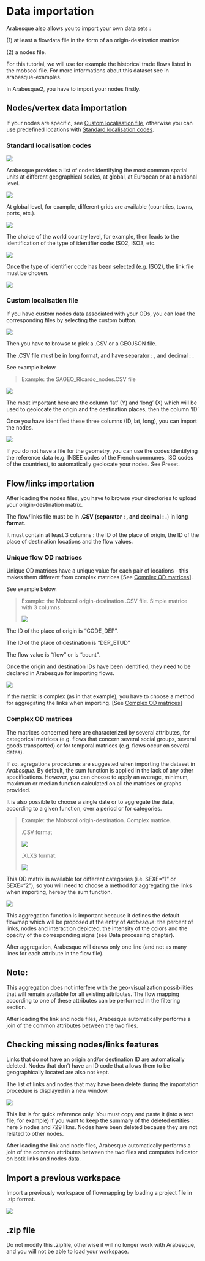 # Data importation

Arabesque also allows you to import your own data sets :

\(1\) at least a flowdata file in the form of an origin-destination matrice

\(2\) a nodes file.

For this tutorial, we will use for example the historical trade flows listed in the mobscol file. For more informations about this dataset see in arabesque-examples.

In Arabesque2, you have to import your nodes firstly.

## Nodes/vertex data importation

If your nodes are specific, see [Custom localisation file], otherwise you can use predefined locations with [Standard localisation codes].

### Standard localisation codes

![](images/Nodes_import_standard.PNG){fig-align="left"}

Arabesque provides a list of codes identifying the most common spatial units at different geographical scales, at global, at European or at a national level.

![](images/Preset.PNG)

At global level, for example, different grids are available (countries, towns, ports, etc.).

![](images/Preset_world_countries.png)

The choice of the world country level, for example, then leads to the identification of the type of identifier code: ISO2, ISO3, etc.

![](images/Preset_world_countries_iso.png)

Once the type of identifier code has been selected (e.g. ISO2), the link file must be chosen.

![](images/Flow_import.PNG){fig-align="left"}

### Custom localisation file

If you have custom nodes data associated with your ODs, you can load the corresponding files by selecting the custom button.

![](images/Nodes_import_custom.PNG){fig-align="left"}

Then you have to browse to pick a .CSV or a GEOJSON file.

The .CSV file must be in long format, and have separator : , and decimal : .

See example below.

> Example: the SAGEO_RIcardo_nodes.CSV file

![](images/Example_RICarto_nodes.PNG)

The most important here are the column 'lat' (Y) and 'long' (X) which will be used to geolocate the origin and the destination places, then the column 'ID'

Once you have identified these three columns (ID, lat, long), you can import the nodes.

![](images/Nodes_custom_import.PNG){fig-align="left"}

If you do not have a file for the geometry, you can use the codes identifying the reference data (e.g. INSEE codes of the French communes, ISO codes of the countries), to automatically geolocate your nodes. See Preset.

## Flow/links importation

After loading the nodes files, you have to browse your directories to upload your origin-destination matrix.

The flow/links file must be in **.CSV (separator : , and decimal : .**) in **long format**.

It must contain at least 3 columns : the ID of the place of origin, the ID of the place of destination locations and the flow values.

### Unique flow OD matrices

Unique OD matrices have a unique value for each pair of locations - this makes them different from complex matrices \[See [Complex OD matrices]\].

See example below.

> Example: the Mobscol origin-destination .CSV file. Simple matrice with 3 columns.
>
> ![](images/Example_mobscol_ODsimple_CSV.PNG)

The ID of the place of origin is "CODE_DEP".

The ID of the place of destination is "DEP_ETUD"

The flow value is "flow" or is "count".

Once the origin and destination IDs have been identified, they need to be declared in Arabesque for importing flows.

![](images/Flowdata_import_simple.png){fig-align="left"}

If the matrix is complex (as in that example), you have to choose a method for aggregating the links when importing. \[See [Complex OD matrices]\]

### Complex OD matrices

The matrices concerned here are characterized by several attributes, for categorical matrices (e.g. flows that concern several social groups, several goods transported) or for temporal matrices (e.g. flows occur on several dates).

If so, agregations procedures are suggested when importing the dataset in *Arabesque*. By default, the sum function is applied in the lack of any other specifications. However, you can choose to apply an average, minimum, maximum or median function calculated on all the matrices or graphs provided.

It is also possible to choose a single date or to aggregate the data, according to a given function, over a period or for categories.

> Example: the Mobscol origin-destination. Complex matrice.
>
> .CSV format
>
> ![](images/Example_mobscol_OD_CSV.PNG)
>
> .XLXS format.
>
> ![](images/Example_mobscol_OD.PNG){fig-align="left"}

This OD matrix is available for different categories (i.e. SEXE="1" or SEXE="2"), so you will need to choose a method for aggregating the links when importing, hereby the sum function.

![](images/Flowdata_import_aggregation.png){fig-align="left"}

This aggregation function is important because it defines the default flowmap which will be proposed at the entry of *Arabesque*: the percent of links, nodes and interaction depicted, the intensity of the colors and the opacity of the corresponding signs (see Data processing chapter).

After aggregation, Arabesque will draws only one line (and not as many lines for each attribute in the flow file).

::: {.callout-note appearance="simple"}
## Note:

This aggregation does not interfere with the geo-visualization possibilities that will remain available for all existing attributes. The flow mapping according to one of these attributes can be performed in the filtering section.
:::

After loading the link and node files, Arabesque automatically performs a join of the common attributes between the two files.

## Checking missing nodes/links features

Links that do not have an origin and/or destination ID are automatically deleted. Nodes that don't have an ID code that allows them to be geographically located are also not kept.

The list of links and nodes that may have been delete during the importation procedure is displayed in a new window.

![](images/import_suppr_entities.png)

This list is for quick reference only. You must copy and paste it (into a text file, for example) if you want to keep the summary of the deleted entities : here 5 nodes and 729 likns. Nodes have been deleted because they are not related to other nodes.

After loading the link and node files, Arabesque automatically performs a join of the common attributes between the two files and computes indicator on botk links and nodes data.

## Import a previous workspace

Import a previously workspace of flowmapping by loading a project file in .zip format.

![](images/import_zipfile.png)

::: {.callout-warning appearance="simple"}
## .zip file

Do not modify this .zipfile, otherwise it will no longer work with Arabesque, and you will not be able to load your workspace.
:::
